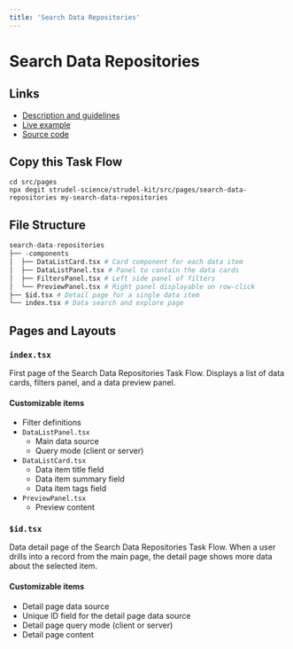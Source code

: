 ```yaml
---
title: 'Search Data Repositories'
---
```



# Search Data Repositories

## Links

- [Description and guidelines](https://strudel.science/design-system/task-flows/search-data-repositories/)
- [Live example](https://strudel.science/strudel-kit/#/search-data-repositories)
- [Source code](https://github.com/strudel-science/strudel-kit/tree/main/strudel-taskflows/src/pages/search-data-repositories)

## Copy this Task Flow

```
cd src/pages
npx degit strudel-science/strudel-kit/src/pages/search-data-repositories my-search-data-repositories
```

## File Structure

```py
search-data-repositories
├── -components
│  ├── DataListCard.tsx # Card component for each data item
│  ├── DataListPanel.tsx # Panel to contain the data cards
│  ├── FiltersPanel.tsx # Left side panel of filters
│  └── PreviewPanel.tsx # Right panel displayable on row-click
├── $id.tsx # Detail page for a single data item
└── index.tsx # Data search and explore page
```

## Pages and Layouts

### `index.tsx`

First page of the Search Data Repositories Task Flow. Displays a list of data cards, filters panel, and a data preview panel.

<CodeAndPreviewButtons codeUrl="#" previewUrl="#" />

#### Customizable items

- Filter definitions
- `DataListPanel.tsx`
  - Main data source
  - Query mode (client or server)
- `DataListCard.tsx`
  - Data item title field
  - Data item summary field
  - Data item tags field
- `PreviewPanel.tsx`
  - Preview content

<Divider />

### `$id.tsx`

Data detail page of the Search Data Repositories Task Flow. When a user drills into a record from the main page, the detail page shows more data about the selected item.

<CodeAndPreviewButtons codeUrl="#" previewUrl="#" />

#### Customizable items

- Detail page data source
- Unique ID field for the detail page data source
- Detail page query mode (client or server)
- Detail page content
